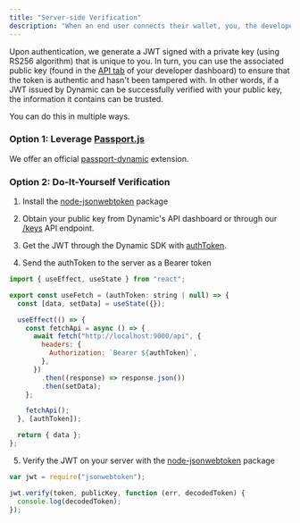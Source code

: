 ```yaml
---
title: "Server-side Verification"
description: "When an end user connects their wallet, you, the developer, get a [JSON Web Token (JWT)](https://jwt.io/introduction) that can be used to verify some claims about the end user, notably a proof of ownership over a wallet public address."
---
```


Upon authentication, we generate a JWT signed with a private key (using RS256 algorithm) that is unique to you. In turn, you can use the associated public key (found in the [API tab](https://app.dynamic.xyz/dashboard/api) of your developer dashboard) to ensure that the token is authentic and hasn't been tampered with. In other words, if a JWT issued by Dynamic can be successfully verified with your public key, the information it contains can be trusted.

You can do this in multiple ways.

### Option 1: Leverage [Passport.js](https://www.passportjs.org)

We offer an official [passport-dynamic](https://github.com/dynamic-labs/passport-dynamic) extension.

### Option 2: Do-It-Yourself Verification

1. Install the [node-jsonwebtoken](https://github.com/auth0/node-jsonwebtoken) package

2. Obtain your public key from Dynamic's API dashboard or through our [/keys](https://app.dynamic.xyz/api-docs/#/Environments/getKeysForEnvironment) API endpoint.

3. Get the JWT through the Dynamic SDK with [authToken](/docs/methods-objects#usedynamiccontext).

4. Send the authToken to the server as a Bearer token

```javascript
import { useEffect, useState } from "react";

export const useFetch = (authToken: string | null) => {
  const [data, setData] = useState({});

  useEffect(() => {
    const fetchApi = async () => {
      await fetch("http://localhost:9000/api", {
        headers: {
          Authorization: `Bearer ${authToken}`,
        },
      })
        .then((response) => response.json())
        .then(setData);
    };

    fetchApi();
  }, [authToken]);

  return { data };
};
```

5. Verify the JWT on your server with the [node-jsonwebtoken](https://github.com/auth0/node-jsonwebtoken) package

```javascript
var jwt = require("jsonwebtoken");

jwt.verify(token, publicKey, function (err, decodedToken) {
  console.log(decodedToken);
});
```
